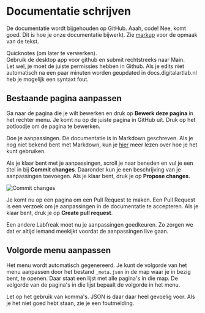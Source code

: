 
# Documentatie schrijven

De documentatie wordt bijgehouden op GitHub. Aaah, code! Nee, komt goed. Dit is hoe je onze documentatie bijwerkt.
Zie [markup](https://docs.digitalartlab.nl/metafolder/markup) voor de opmaak van de tekst.

Quicknotes (om later te verwerken).  
Gebruik de desktop app voor github en submit rechtstreeks naar Main.  
Let wel, je moet de juiste permissies hebben in Github.
<Callout type="warning">
Als je edits niet automatisch na een paar minuten worden geupdated in docs.digitalartlab.nl heb je mogelijk een syntaxt fout.
</Callout>

## Bestaande pagina aanpassen
Ga naar de pagina die je wilt bewerken en druk op **Bewerk deze pagina** in het rechter menu. Je komt nu op de juiste pagina in GitHub uit. Druk op het potloodje om de pagina te bewerken.

Doe je aanpassingen. De documentatie is in Markdown geschreven. Als je nog niet bekend bent met Markdown, kun je [hier](https://guides.github.com/features/mastering-markdown/) meer lezen over hoe je het kunt gebruiken.

Als je klaar bent met je aanpassingen, scroll je naar beneden en vul je een titel in bij **Commit changes**. Daaronder kun je een beschrijving van je aanpassingen toevoegen. Als je klaar bent, druk je op **Propose changes**.

![Commit changes](/assets/documentatie-schrijven/github-create-pr.png)

Je komt nu op een pagina om een Pull Request te maken. Een Pull Request is een verzoek om je aanpassingen in de documentatie te accepteren. Als je klaar bent, druk je op **Create pull request**.

Een andere Labfreak moet nu je aanpassingen goedkeuren. Zo zorgen we dat er altijd iemand meekijkt voordat de aanpassingen live gaan.

## Volgorde menu aanpassen
Het menu wordt automatisch gegenereerd. Je kunt de volgorde van het menu aanpassen door het bestand `_meta.json` in de map waar je in bezig bent, te openen. Daar staat een lijst met alle pagina's in die map. De volgorde van de pagina's in die lijst bepaalt de volgorde in het menu.

Let op het gebruik van komma's. JSON is daar daar heel gevoelig voor. Als je het niet goed hebt staan, zie je een foutmelding.
